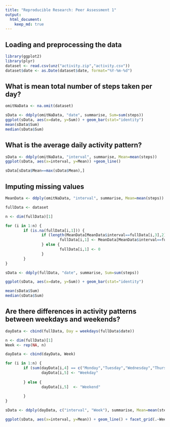 ```yaml
---
title: "Reproducible Research: Peer Assessment 1"
output: 
  html_document:
    keep_md: true
---
```



## Loading and preprocessing the data

```r

library(ggplot2)
library(plyr)
dataset <- read.csv(unz("activity.zip","activity.csv"))
dataset$date <- as.Date(dataset$date, format="%Y-%m-%d")


```


## What is mean total number of steps taken per day?

```r

omitNaData <- na.omit(dataset)

sData <- ddply(omitNaData, "date", summarise, Sum=sum(steps))
ggplot(sData, aes(x=date, y=Sum)) + geom_bar(stat="identity")
mean(sData$Sum)
median(sData$Sum)

```



## What is the average daily activity pattern?
```r

sData <- ddply(omitNaData, "interval", summarise, Mean=mean(steps))
ggplot(sData, aes(x=interval, y=Mean)) +geom_line()

sData[sData$Mean==max(sData$Mean),]

```

## Imputing missing values

```r
MeanData <- ddply(omitNaData, "interval", summarise, Mean=mean(steps))

fullData <- dataset

n <- dim(fullData)[1]

for (i in 1:n) {
        if (is.na(fullData[i,1])) {
                if (length(MeanData[MeanData$interval==fullData[i,3],2])==1) {
                        fullData[i,1] <- MeanData[MeanData$interval==fullData[i,3],2]
                } else {
                        fullData[i,1] <- 0 
                }
        }
}

sData <- ddply(fullData, "date", summarise, Sum=sum(steps))

ggplot(sData, aes(x=date, y=Sum)) + geom_bar(stat="identity")

mean(sData$Sum)
median(sData$Sum)

```



## Are there differences in activity patterns between weekdays and weekends?

```r

dayData <- cbind(fullData, Day = weekdays(fullData$date))

n <- dim(fullData)[1]
Week <- rep(NA, n)

dayData <- cbind(dayData, Week)

for (i in 1:n) {
        if (sum(dayData[i,4] == c("Monday","Tuesday","Wednesday","Thursday","Friday"))==1) {
                dayData[i,5] <- "Weekday"
                
        } else {
                dayData[i,5]  <- "Weekend"
             
        }
}

sData <- ddply(dayData, c("interval", "Week"), summarise, Mean=mean(steps))

ggplot(sData, aes(x=interval, y=Mean)) + geom_line() + facet_grid(.~Week)


```












